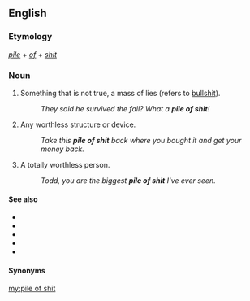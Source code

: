 ==English==

===Etymology===
''[[pile]]'' + ''[[of]]'' + ''[[shit]]''

===Noun===
{{en-noun|~|piles of shit}}

# {{label|en|vulgar|slang}} Something that is not true, a mass of lies (refers to [[bullshit]]).
#: ''They said he survived the fall? What a '''pile of shit'''!''
# {{label|en|vulgar|slang}} Any worthless structure or device.
#: ''Take this '''pile of shit''' back where you bought it and get your money back.''
# {{label|en|vulgar|slang}} A totally worthless person.
#: ''Todd, you are the biggest '''pile of shit''' I've ever seen.''

====See also====
* {{l|en|bullshit}}
* {{l|en|shit}}
* {{l|en|bullcrap}}
* {{l|en|horseshit}}
* {{l|en|turd}}

====Synonyms====
[[my:pile of shit]]